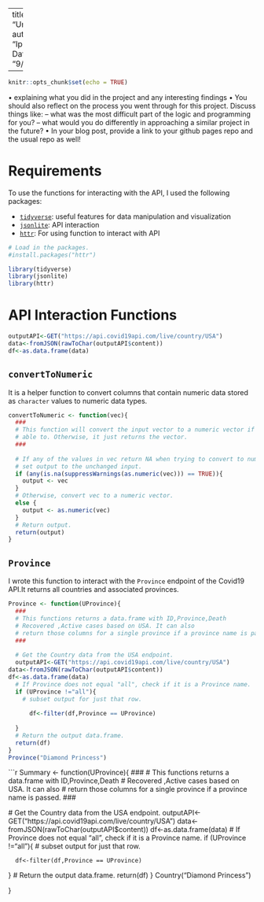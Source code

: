 
---
title: "Untitled"
author: "Ipsita Datta"
date: "9/28/2021"

---

```r
knitr::opts_chunk$set(echo = TRUE)
```
 • explaining what you did in the project and any interesting findings
 • You should also reflect on the process you went through for this project. Discuss things like:
 – what was the most difficult part of the logic and programming for you?
 – what would you do differently in approaching a similar project in the future?
• In your blog post, provide a link to your github pages repo and the usual repo as well!

# Requirements 
 To use the functions for interacting with the API, I used the following packages:

- [`tidyverse`](https://www.tidyverse.org/): useful features for data manipulation and visualization
- [`jsonlite`](https://cran.r-project.org/web/packages/jsonlite/): API interaction
- [`httr`](https://cran.r-project.org/web/packages/httr/index.html): For using function to interact with API

```r
# Load in the packages.
#install.packages("httr")

library(tidyverse)
library(jsonlite)
library(httr)
```
# API Interaction Functions
```r
outputAPI<-GET("https://api.covid19api.com/live/country/USA")
data<-fromJSON(rawToChar(outputAPI$content))
df<-as.data.frame(data)
```

## `convertToNumeric`

It is a helper function to convert columns that contain numeric data stored as `character` values to numeric data types. 

```r
convertToNumeric <- function(vec){
  ###
  # This function will convert the input vector to a numeric vector if it is 
  # able to. Otherwise, it just returns the vector.
  ###
  
  # If any of the values in vec return NA when trying to convert to numeric,
  # set output to the unchanged input.
  if (any(is.na(suppressWarnings(as.numeric(vec))) == TRUE)){
    output <- vec
  }
  # Otherwise, convert vec to a numeric vector.
  else {
    output <- as.numeric(vec)
  }
  # Return output.
  return(output)
}
```
## `Province`

I wrote this function to interact with the `Province` endpoint of the Covid19 API.It returns all countries and associated provinces. 

```r
Province <- function(UProvince){
  ###
  # This functions returns a data.frame with ID,Province,Death
  # Recovered ,Active cases based on USA. It can also
  # return those columns for a single province if a province name is passed.
  ###
  
  # Get the Country data from the USA endpoint.
  outputAPI<-GET("https://api.covid19api.com/live/country/USA")
data<-fromJSON(rawToChar(outputAPI$content))
df<-as.data.frame(data)
  # If Province does not equal "all", check if it is a Province name.
  if (UProvince !="all"){
    # subset output for just that row.
    
      df<-filter(df,Province == UProvince)
    
  }
  # Return the output data.frame.
  return(df)
}
Province("Diamond Princess")

```

```r
Summary <- function(UProvince){
  ###
  # This functions returns a data.frame with ID,Province,Death
  # Recovered ,Active cases based on USA. It can also
  # return those columns for a single province if a province name is passed.
  ###
  
  # Get the Country data from the USA endpoint.
  outputAPI<-GET("https://api.covid19api.com/live/country/USA")
data<-fromJSON(rawToChar(outputAPI$content))
df<-as.data.frame(data)
  # If Province does not equal "all", check if it is a Province name.
  if (UProvince !="all"){
    # subset output for just that row.
    
      df<-filter(df,Province == UProvince)
    
  }
  # Return the output data.frame.
  return(df)
}
Country("Diamond Princess")

}
